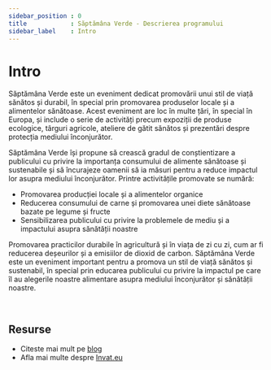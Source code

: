 ```yaml
---
sidebar_position : 0
title            : Săptămâna Verde - Descrierea programului
sidebar_label    : Intro
---
```


# Intro

Săptămâna Verde este un eveniment dedicat promovării unui stil de viață sănătos și durabil, în special prin promovarea produselor locale și a alimentelor sănătoase.
Acest eveniment are loc în multe țări, în special în Europa, și include o serie de activități precum expoziții de produse ecologice, târguri agricole, ateliere de gătit sănătos și prezentări despre protecția mediului înconjurător.

Săptămâna Verde își propune să crească gradul de conștientizare a publicului cu privire la importanța consumului de alimente sănătoase și sustenabile și să încurajeze oamenii să ia măsuri pentru a reduce impactul lor asupra mediului înconjurător. Printre activitățile promovate se numără:

- Promovarea producției locale și a alimentelor organice
- Reducerea consumului de carne și promovarea unei diete sănătoase bazate pe legume și fructe
- Sensibilizarea publicului cu privire la problemele de mediu și a impactului asupra sănătății noastre

Promovarea practicilor durabile în agricultură și în viața de zi cu zi, cum ar fi reducerea deșeurilor și a emisiilor de dioxid de carbon.
Săptămâna Verde este un eveniment important pentru a promova un stil de viață sănătos și sustenabil, în special prin educarea publicului cu privire la impactul pe care îl au alegerile noastre alimentare asupra mediului înconjurător și sănătății noastre.

<br />

## Resurse

- Citeste mai mult pe [blog](https://www.blog.invat.eu/)
- Afla mai multe despre [Invat.eu](/intro) 
